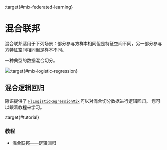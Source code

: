 :target{#mix-federated-learning}

# 混合联邦

混合联邦适用于下列场景：部分参与方样本相同但是特征空间不同，另一部分参与方特征空间相同但是样本不同。

一种典型的数据混合切分。

![](../../_assets/mix_data.png):target{#mix-logistic-regression}

## 混合逻辑回归

隐语提供了 [`FlLogisticRegressionMix`](../../source/secretflow.ml.ml.linear.mdx#secretflow.ml.linear.FlLogisticRegressionMix "secretflow.ml.linear.FlLogisticRegressionMix") 可以对混合切分数据进行逻辑回归。 您可以跟着教程来学习。

:target{#tutorial}

### 教程

- [混合联邦——逻辑回归](../../tutorial/mix_lr.mdx)

